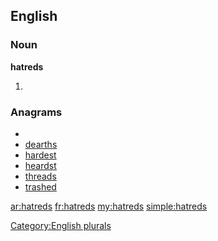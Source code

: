 ==English==

===Noun===
'''hatreds'''

# {{plural of|[[hatred]]}}

===Anagrams===
* {{alphagram|adehrst}}
* [[dearths#English|dearths]]
* [[hardest#English|hardest]]
* [[heardst#English|heardst]]
* [[threads#English|threads]]
* [[trashed#English|trashed]]

[[Category:English plurals]]

[[ar:hatreds]]
[[fr:hatreds]]
[[my:hatreds]]
[[simple:hatreds]]